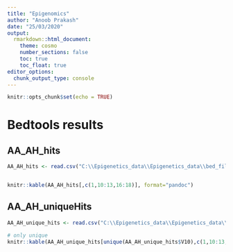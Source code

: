 ```yaml
---
title: "Epigenomics"
author: "Anoob Prakash"
date: "25/03/2020"
output:
  rmarkdown::html_document:
    theme: cosmo  
    number_sections: false
    toc: true
    toc_float: true
editor_options: 
  chunk_output_type: console
---
```





```r
knitr::opts_chunk$set(echo = TRUE)
```

# Bedtools results {.tabset .tabset-fade .tabset-pills}    

## AA_AH_hits  
```r
AA_AH_hits <- read.csv("C:\\Epigenetics_data\\Epigenetics_data\\bed_files/AA_AH_hits.bed", sep="\t", header = FALSE)


knitr::kable(AA_AH_hits[,c(1,10:13,16:18)], format="pandoc")

```

## AA_AH_uniqueHits
```r
AA_AH_unique_hits <- read.csv("C:\\Epigenetics_data\\Epigenetics_data\\bed_files/AA_AH_uniqueHits.bed", sep="\t", header = FALSE)

# only unique 
knitr::kable(AA_AH_unique_hits[unique(AA_AH_unique_hits$V10),c(1,10:13,16:18)], format="pandoc")
```